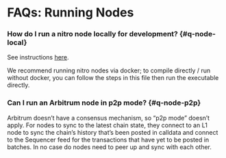 # FAQs: Running Nodes

### How do I run a nitro node locally for development? {#q-node-local}

See instructions [here](/node-running/how-tos/local-dev-node.mdx).

We recommend running nitro nodes via docker; to compile directly / run without docker, you can follow the steps in this file then run the executable directly.

### Can I run an Arbitrum node in p2p mode? {#q-node-p2p}

Arbitrum doesn’t have a consensus mechanism, so “p2p mode” doesn’t apply. For nodes to sync to the latest chain state, they connect to an L1 node to sync the chain’s history that’s been posted in calldata and connect to the Sequencer feed for the transactions that have yet to be posted in batches. In no case do nodes need to peer up and sync with each other.
